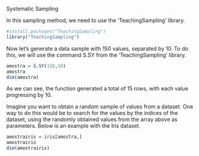 Systematic Sampling

In this sampling method, we need to use the 'TeachingSampling' library.
```{r}
#install.packages("TeachingSampling")
library("TeachingSampling")
```

Now let's generate a data sample with 150 values, separated by 10. To do this, we will use the command S.SY from the 'TeachingSampling' library.
```{r}
amostra = S.SY(150,10)
amostra
dim(amostra)
```
As we can see, the function generated a total of 15 rows, with each value progressing by 10.

Imagine you want to obtain a random sample of values from a dataset. One way to do this would be to search for the values by the indices of the dataset, using the randomly obtained values from the array above as parameters. Below is an example with the Iris dataset.
```{r}
amostrairis = iris[amostra,]
amostrairis
dim(amostrairis)
```


